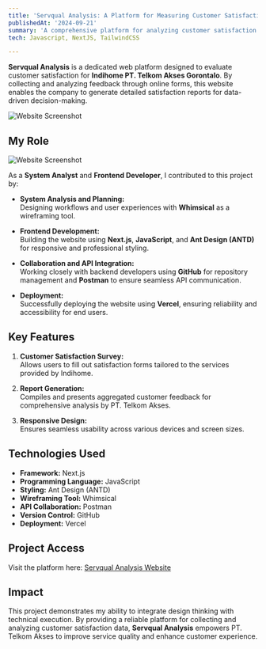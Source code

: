 ```yaml
---
title: 'Servqual Analysis: A Platform for Measuring Customer Satisfaction of Indihome PT. Telkom Akses Gorontalo'
publishedAt: '2024-09-21'
summary: 'A comprehensive platform for analyzing customer satisfaction to support data-driven decisions.'
tech: Javascript, NextJS, TailwindCSS

---
```

**Servqual Analysis** is a dedicated web platform designed to evaluate customer satisfaction for **Indihome PT. Telkom Akses Gorontalo**. By collecting and analyzing feedback through online forms, this website enables the company to generate detailed satisfaction reports for data-driven decision-making.  

![Website Screenshot](/servqual-analysis/1.png)  


## My Role  
![Website Screenshot](/servqual-analysis/2.png)  

As a **System Analyst** and **Frontend Developer**, I contributed to this project by:  

- **System Analysis and Planning:**  
  Designing workflows and user experiences with **Whimsical** as a wireframing tool.  

- **Frontend Development:**  
  Building the website using **Next.js**, **JavaScript**, and **Ant Design (ANTD)** for responsive and professional styling.  

- **Collaboration and API Integration:**  
  Working closely with backend developers using **GitHub** for repository management and **Postman** to ensure seamless API communication.  

- **Deployment:**  
  Successfully deploying the website using **Vercel**, ensuring reliability and accessibility for end users.  

## Key Features  

1. **Customer Satisfaction Survey:**  
   Allows users to fill out satisfaction forms tailored to the services provided by Indihome.  

2. **Report Generation:**  
   Compiles and presents aggregated customer feedback for comprehensive analysis by PT. Telkom Akses.  

3. **Responsive Design:**  
   Ensures seamless usability across various devices and screen sizes.  

## Technologies Used  

- **Framework:** Next.js  
- **Programming Language:** JavaScript  
- **Styling:** Ant Design (ANTD)  
- **Wireframing Tool:** Whimsical  
- **API Collaboration:** Postman  
- **Version Control:** GitHub  
- **Deployment:** Vercel  

## Project Access  

Visit the platform here: [Servqual Analysis Website](https://servqual-fe.vercel.app/)  

## Impact  

This project demonstrates my ability to integrate design thinking with technical execution. By providing a reliable platform for collecting and analyzing customer satisfaction data, **Servqual Analysis** empowers PT. Telkom Akses to improve service quality and enhance customer experience.  
